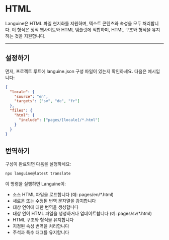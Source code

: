 # HTML

Languine은 HTML 파일 현지화를 지원하며, 텍스트 콘텐츠와 속성을 모두 처리합니다. 이 형식은 정적 웹사이트와 HTML 템플릿에 적합하며, HTML 구조와 형식을 유지하는 것을 지원합니다.

---

## 설정하기

먼저, 프로젝트 루트에 languine.json 구성 파일이 있는지 확인하세요. 다음은 예시입니다:

```json
{
  "locale": {
    "source": "en",
    "targets": ["sv", "de", "fr"]
  },
  "files": {
    "html": {
      "include": ["pages/[locale]/*.html"]
    }
  }
}
```

## 번역하기

구성이 완료되면 다음을 실행하세요:

```bash
npx languine@latest translate
```

이 명령을 실행하면 Languine이:

- 소스 HTML 파일을 로드합니다 (예: pages/en/*.html)
- 새로운 또는 수정된 번역 문자열을 감지합니다
- 대상 언어에 대한 번역을 생성합니다
- 대상 언어 HTML 파일을 생성하거나 업데이트합니다 (예: pages/sv/*.html)
- HTML 구조와 형식을 유지합니다
- 지정된 속성 번역을 처리합니다
- 주석과 특수 태그를 유지합니다
